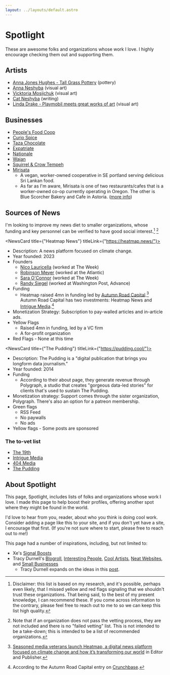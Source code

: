 ```yaml
---
layout: ../layouts/default.astro
---
```



# Spotlight

These are awesome folks and organizations whose work I love. I highly encourage checking them out and supporting them.

## Artists

- [Anna Jones Hughes - Tall Grass Pottery](https://www.etsy.com/shop/TallGrassPottery) (pottery)
- [Anna Neshyba](https://anna-neshyba.squarespace.com/) (visual art)
- [Vicktoria Mosijchuk](https://vmoartist.com/) (visual art)
- [Cat Neshyba](https://catnesh.net/) (writing)
- [Linda Drake - Playmobil meets great works of art](https://www.instagram.com/playmotableaux/) (visual art)

## Businesses

- [People's Food Coop](https://www.peoples.coop/)
- [Curio Spice](https://curiospice.com/)
- [Taza Chocolate](https://tazachocolate.com/)
- [Expatriate](http://expatriatepdx.com/)
- [Nationale](https://www.nationale.us/info)
- [Wajan](https://www.wajanpdx.com/)
- [Squirrel & Crow Tempeh](https://eattempeh.com/)
- [Mirisata](https://mirisata.com/)
  - A vegan, worker-owned cooperative in SE portland serving delicious Sri Lankan food.
  - As far as I'm aware, Mirisata is one of two restaurants/cafes that is a worker-owned co-op currently operating in Oregon. The other is Blue Scorcher Bakery and Cafe in Astoria. ([more info](https://www.pdxmonthly.com/eat-and-drink/2021/03/restaurants-in-portland-and-beyond-look-to-cooperative-ownership-models-during-the-pandemic))

## Sources of News

I'm looking to improve my news diet to smaller organizations, whose funding and key personnel can be verified to have good social interest.[^1] [^2]

<NewsCard title={"Heatmap News"} titleLink={"https://heatmap.news/"}>
- Description: A news platform focused on climate change.
- Year founded: 2023
- Founders
  - [Nico Lauricella](https://heatmap.news/u/nicolauricella) (worked at The Week)
  - [Robinson Meyer](https://heatmap.news/u/robinsonmeyer) (worked at the Atlantic)
  - [Sara O'Connor](https://www.linkedin.com/in/sara-o-connor-842a474/) (worked at The Week)
  - [Randy Siegel](https://www.linkedin.com/in/randy-siegel-0269a820/) (worked at Washington Post, Advance)
- Funding
  - Heatmap raised 4mn in funding led by [Autumn Road Capital](https://autumnroad.com/).[^3] Autumn Road Capital has two investments: Heatmap News and [Intrigue Media](https://www.internationalintrigue.io/).[^4]
- Monetization Strategy: Subscription to pay-walled articles and in-article ads.
- Yellow Flags
  - Raised 4mn in funding, led by a VC firm
  - A for-profit organization
- Red Flags - None at this time

</NewsCard>

<NewsCard title={"The Pudding"} titleLink={"https://pudding.cool/"}>
- Description: The Pudding is a "digital publication that brings you longform data journalism."
- Year founded: 2014
- Funding
  - According to their about page, they generate revenue through Polygraph, a studio that creates "gorgeous data-led stories" for clients that's used to sustain The Pudding.
- Monetization strategy: Support comes through the sister organization, Polygraph. There's also an option for a patreon membership.
- Green flags
  - RSS Feed
  - No paywalls
  - No ads
- Yellow flags - Some posts are sponsored

</NewsCard>

### The to-vet list

- [The 19th](https://19thnews.org/)
- [Intrigue Media](https://www.internationalintrigue.io/)
- [404 Media](https://www.404media.co/)
- [The Pudding](https://pudding.cool/)

## About Spotlight

This page, Spotlight, includes lists of folks and organizations whose work I love. I made this page to help boost their profiles, offering another spot where they might be found in the world.

I'd love to hear from you, reader, about who you think is doing cool work. Consider adding a page like this to your site, and if you don't yet have a site, I encourage that first. (If you're not sure where to start, please free to reach out to me!)

This page had a number of inspirations, including, but not limited to:

- Xe's [Signal Boosts](https://xeiaso.net/signalboost/)
- Tracy Durnell's [Blogroll](https://tracydurnell.com/blogroll/),
  [Interesting People](https://tracydurnell.com/blogroll/interesting-people/),
  [Cool Artists](https://tracydurnell.com/blogroll/cool-artists/),
  [Neat Websites](https://tracydurnell.com/blogroll/neat-websites/), and
  [Small Businesses](https://tracydurnell.com/resources/shopping/)
  - Tracy Durnell expands on the ideas in this [post](https://tracydurnell.com/2022/10/28/expanding-the-blogroll/).

[^1]: Disclaimer: this list is based on my research, and it's possible, perhaps even likely, that I missed yellow and red flags signaling that we shouldn't trust these organizations. That being said, to the best of my present knowledge, I can recommend these. If you come across information to the contrary, please feel free to reach out to me to so we can keep this list high quality.
[^2]: Note that if an organization does not pass the vetting process, they are not included and there is no "failed vetting" list. This is not intended to be a take-down; this is intended to be a list of recommended organizations.
[^3]: [Seasoned media veterans launch Heatmap, a digital news platform focused on climate change and how it’s transforming our world](https://www.editorandpublisher.com/stories/seasoned-media-veterans-launch-heatmap-a-digital-news-platform-focused-on-climate-change-and-how) in Editor and Publisher.
[^4]: According to the Autumn Road Capital entry on [Crunchbase](https://www.crunchbase.com/organization/autumn-road-capital).

